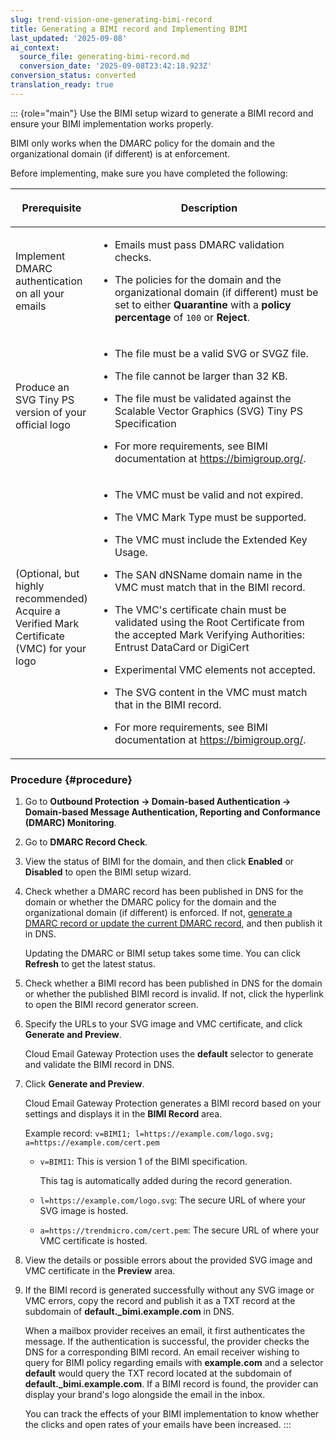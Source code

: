 ```yaml
---
slug: trend-vision-one-generating-bimi-record
title: Generating a BIMI record and Implementing BIMI
last_updated: '2025-09-08'
ai_context:
  source_file: generating-bimi-record.md
  conversion_date: '2025-09-08T23:42:18.923Z'
conversion_status: converted
translation_ready: true
---
```


::: {role="main"}
Use the BIMI setup wizard to generate a BIMI record and ensure your BIMI implementation works properly.

BIMI only works when the DMARC policy for the domain and the organizational domain (if different) is at enforcement.

Before implementing, make sure you have completed the following:

<table>
<colgroup>
<col style="width: 25%" />
<col style="width: 75%" />
</colgroup>
<thead>
<tr>
<th><p>Prerequisite</p></th>
<th><p>Description</p></th>
</tr>
</thead>
<tbody>
<tr>
<td><p>Implement DMARC authentication on all your emails</p></td>
<td><ul>
<li><p>Emails must pass DMARC validation checks.</p></li>
<li><p>The policies for the domain and the organizational domain (if different) must be set to either <strong>Quarantine</strong> with a <strong>policy percentage</strong> of <code>100</code> or <strong>Reject</strong>.</p></li>
</ul></td>
</tr>
<tr>
<td><p>Produce an SVG Tiny PS version of your official logo</p></td>
<td><ul>
<li><p>The file must be a valid SVG or SVGZ file.</p></li>
<li><p>The file cannot be larger than 32 KB.</p></li>
<li><p>The file must be validated against the Scalable Vector Graphics (SVG) Tiny PS Specification</p></li>
<li><p>For more requirements, see BIMI documentation at <a href="https://bimigroup.org/">https://bimigroup.org/</a>.</p></li>
</ul></td>
</tr>
<tr>
<td><p>(Optional, but highly recommended) Acquire a Verified Mark Certificate (VMC) for your logo</p></td>
<td><ul>
<li><p>The VMC must be valid and not expired.</p></li>
<li><p>The VMC Mark Type must be supported.</p></li>
<li><p>The VMC must include the Extended Key Usage.</p></li>
<li><p>The SAN dNSName domain name in the VMC must match that in the BIMI record.</p></li>
<li><p>The VMC's certificate chain must be validated using the Root Certificate from the accepted Mark Verifying Authorities: Entrust DataCard or DigiCert</p></li>
<li><p>Experimental VMC elements not accepted.</p></li>
<li><p>The SVG content in the VMC must match that in the BIMI record.</p></li>
<li><p>For more requirements, see BIMI documentation at <a href="https://bimigroup.org/">https://bimigroup.org/</a>.</p></li>
</ul></td>
</tr>
</tbody>
</table>

### Procedure {#procedure}

1.  Go to **Outbound Protection → Domain-based Authentication → Domain-based Message Authentication, Reporting and Conformance (DMARC) Monitoring**.

2.  Go to **DMARC Record Check**.

3.  View the status of BIMI for the domain, and then click **Enabled** or **Disabled** to open the BIMI setup wizard.

4.  Check whether a DMARC record has been published in DNS for the domain or whether the DMARC policy for the domain and the organizational domain (if different) is enforced. If not, [generate a DMARC record or update the current DMARC record](generating-dmarc-record.mdx), and then publish it in DNS.

    Updating the DMARC or BIMI setup takes some time. You can click **Refresh** to get the latest status.

5.  Check whether a BIMI record has been published in DNS for the domain or whether the published BIMI record is invalid. If not, click the hyperlink to open the BIMI record generator screen.

6.  Specify the URLs to your SVG image and VMC certificate, and click **Generate and Preview**.

    Cloud Email Gateway Protection uses the **default** selector to generate and validate the BIMI record in DNS.

7.  Click **Generate and Preview**.

    Cloud Email Gateway Protection generates a BIMI record based on your settings and displays it in the **BIMI Record** area.

    Example record: `v=BIMI1; l=https://example.com/logo.svg; a=https://example.com/cert.pem`

    - `v=BIMI1`: This is version 1 of the BIMI specification.

      This tag is automatically added during the record generation.

    - `l=https://example.com/logo.svg`: The secure URL of where your SVG image is hosted.

    - `a=https://trendmicro.com/cert.pem`: The secure URL of where your VMC certificate is hosted.

8.  View the details or possible errors about the provided SVG image and VMC certificate in the **Preview** area.

9.  If the BIMI record is generated successfully without any SVG image or VMC errors, copy the record and publish it as a TXT record at the subdomain of **default.\_bimi.example.com** in DNS.

    When a mailbox provider receives an email, it first authenticates the message. If the authentication is successful, the provider checks the DNS for a corresponding BIMI record. An email receiver wishing to query for BIMI policy regarding emails with **example.com** and a selector **default** would query the TXT record located at the subdomain of **default.\_bimi.example.com**. If a BIMI record is found, the provider can display your brand's logo alongside the email in the inbox.

    You can track the effects of your BIMI implementation to know whether the clicks and open rates of your emails have been increased.
:::
